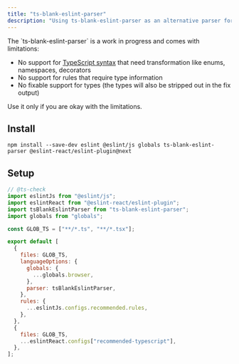 ```yaml
---
title: "ts-blank-eslint-parser"
description: "Using ts-blank-eslint-parser as an alternative parser for TypeScript projects"
---
```


<Callout type="warn">
The `ts-blank-eslint-parser` is a work in progress and comes with limitations:

- No support for [TypeScript syntax](https://github.com/bloomberg/ts-blank-space/blob/main/docs/unsupported_syntax.md) that need transformation like enums, namespaces, decorators
- No support for rules that require type information
- No fixable support for types (the types will also be stripped out in the fix output)

Use it only if you are okay with the limitations.

</Callout>

## Install

```package-install copy
npm install --save-dev eslint @eslint/js globals ts-blank-eslint-parser @eslint-react/eslint-plugin@next
```

## Setup

```js title="eslint.config.js"
// @ts-check
import eslintJs from "@eslint/js";
import eslintReact from "@eslint-react/eslint-plugin";
import tsBlankEslintParser from "ts-blank-eslint-parser";
import globals from "globals";

const GLOB_TS = ["**/*.ts", "**/*.tsx"];

export default [
  {
    files: GLOB_TS,
    languageOptions: {
      globals: {
        ...globals.browser,
      },
      parser: tsBlankEslintParser,
    },
    rules: {
      ...eslintJs.configs.recommended.rules,
    },
  },
  {
    files: GLOB_TS,
    ...eslintReact.configs["recommended-typescript"],
  },
];
```
